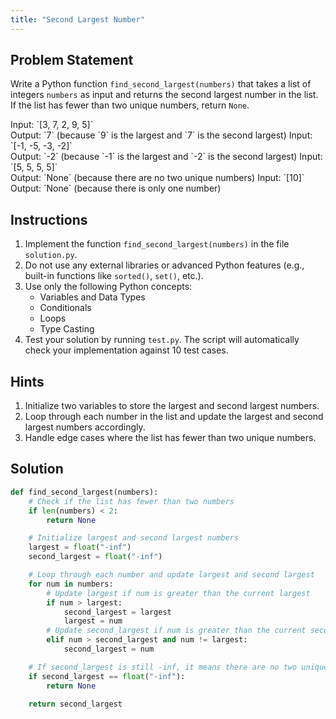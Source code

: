 ```yaml
---
title: "Second Largest Number"
---
```


## Problem Statement

Write a Python function `find_second_largest(numbers)` that takes a list of integers `numbers` as input and returns the second largest number in the list. If the list has fewer than two unique numbers, return `None`.

<Callout title="Example" type="info">
Input: `[3, 7, 2, 9, 5]` <br />
Output: `7` (because `9` is the largest and `7` is the second largest)
</Callout>
<Callout title="Example" type="info">
Input: `[-1, -5, -3, -2]` <br />
Output: `-2` (because `-1` is the largest and `-2` is the second largest)
</Callout>
<Callout title="Example" type="info">
Input: `[5, 5, 5, 5]` <br />
Output: `None` (because there are no two unique numbers)
</Callout>
<Callout title="Example" type="info">
Input: `[10]` <br />
Output: `None` (because there is only one number)
</Callout>

## Instructions

1. Implement the function `find_second_largest(numbers)` in the file `solution.py`.
2. Do not use any external libraries or advanced Python features (e.g., built-in functions like `sorted()`, `set()`, etc.).
3. Use only the following Python concepts:
   - Variables and Data Types
   - Conditionals
   - Loops
   - Type Casting
4. Test your solution by running `test.py`. The script will automatically check your implementation against 10 test cases.

## Hints

1. Initialize two variables to store the largest and second largest numbers.
2. Loop through each number in the list and update the largest and second largest numbers accordingly.
3. Handle edge cases where the list has fewer than two unique numbers.


## Solution

```python title="solution.py"
def find_second_largest(numbers):
    # Check if the list has fewer than two numbers
    if len(numbers) < 2:
        return None

    # Initialize largest and second largest numbers
    largest = float("-inf")
    second_largest = float("-inf")

    # Loop through each number and update largest and second largest
    for num in numbers:
        # Update largest if num is greater than the current largest
        if num > largest:
            second_largest = largest
            largest = num
        # Update second_largest if num is greater than the current second_largest but not equal to largest
        elif num > second_largest and num != largest:
            second_largest = num

    # If second_largest is still -inf, it means there are no two unique numbers
    if second_largest == float("-inf"):
        return None

    return second_largest
```
